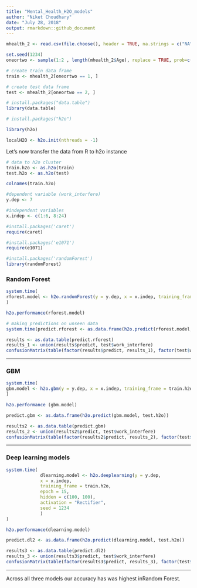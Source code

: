 ---
title: "Mental_Health_H2O_models"
author: "Niket Choudhary"
date: "July 28, 2018"
output: rmarkdown::github_document
---

```{r}
mhealth_2 <- read.csv(file.choose(), header = TRUE, na.strings = c("NA", "", " ", "."))
```


```{r}
set.seed(1234)
oneortwo <- sample(1:2 , length(mhealth_2$Age), replace = TRUE, prob=c(0.8, 0.2)) # generating random values and storing them
```

```{r}
# create train data frame
train <- mhealth_2[oneortwo == 1, ]

# create test data frame
test <- mhealth_2[oneortwo == 2, ]
```


```{r}
# install.packages("data.table")
library(data.table)
```


```{r}
# install.packages("h2o")
```

```{r}
library(h2o)
```

```{r}
localH2O <- h2o.init(nthreads = -1)
```


Let’s now transfer the data from R to h2o instance
```{r}
# data to h2o cluster
train.h2o <- as.h2o(train)
test.h2o <- as.h2o(test)
```

```{r}
colnames(train.h2o)
```

```{r}
#dependent variable (work_interfere)
y.dep <- 7
```

```{r}
#independent variables 
x.indep <- c(1:6, 8:24)
```


```{r}
#install.packages('caret')
require(caret)

#install.packages('e1071')
require(e1071)

#install.packages('randomForest')
library(randomForest)
```

### Random Forest
```{r}
system.time(
rforest.model <- h2o.randomForest(y = y.dep, x = x.indep, training_frame = train.h2o, ntrees = 100, mtries = 12, max_depth = 4, seed = 1234)
)
```

```{r}
h2o.performance(rforest.model)
```

```{r}
# making predictions on unseen data
system.time(predict.rforest <- as.data.frame(h2o.predict(rforest.model, test.h2o)))
```


```{r}
results <- as.data.table(predict.rforest)
results_1 <- union(results$predict, test$work_interfere)
confusionMatrix(table(factor(results$predict, results_1), factor(test$work_interfere, results_1)))
```

***

### GBM
```{r}

system.time(
gbm.model <- h2o.gbm(y = y.dep, x = x.indep, training_frame = train.h2o, ntrees = 100, max_depth = 4, learn_rate = 0.01, seed = 1234)
)
```

```{r}
h2o.performance (gbm.model)
```


```{r}
predict.gbm <- as.data.frame(h2o.predict(gbm.model, test.h2o))
```

```{r}
results2 <- as.data.table(predict.gbm)
results_2 <- union(results2$predict, test$work_interfere)
confusionMatrix(table(factor(results2$predict, results_2), factor(test$work_interfere, results_2)))
```

***

### Deep learning models
```{r}
system.time(
             dlearning.model <- h2o.deeplearning(y = y.dep,
             x = x.indep,
             training_frame = train.h2o,
             epoch = 15,
             hidden = c(100, 100),
             activation = "Rectifier",
             seed = 1234
             )
)
```

```{r}
h2o.performance(dlearning.model)
```

```{r}
predict.dl2 <- as.data.frame(h2o.predict(dlearning.model, test.h2o))
```

```{r}
results3 <- as.data.table(predict.dl2)
results_3 <- union(results3$predict, test$work_interfere)
confusionMatrix(table(factor(results3$predict, results_3), factor(test$work_interfere, results_3)))
```

***

Across all three models our accuracy has was highest inRandom Forest.
